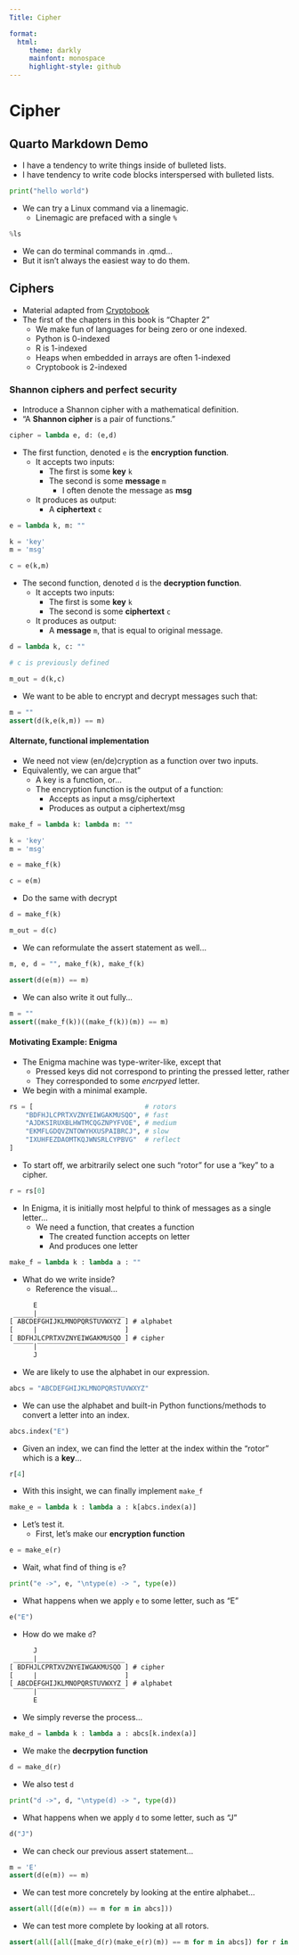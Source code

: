```yaml
---
Title: Cipher

format:
  html:
     theme: darkly
     mainfont: monospace
     highlight-style: github
---
```


# Cipher

## Quarto Markdown Demo

- I have a tendency to write things inside of bulleted lists.
- I have tendency to write code blocks interspersed with bulleted lists.

```python
print("hello world")
```

- We can try a Linux command via a linemagic.
  - Linemagic are prefaced with a single `%`

```python
%ls
```

- We can do terminal commands in .qmd...
- But it isn't always the easiest way to do them.

## Ciphers

- Material adapted from [Cryptobook](https://toc.cryptobook.us/book.pdf)
- The first of the chapters in this book is "Chapter 2"
    - We make fun of languages for being zero or one indexed.
    - Python is 0-indexed
    - R is 1-indexed
    - Heaps when embedded in arrays are often 1-indexed
    - Cryptobook is 2-indexed

### Shannon ciphers and perfect security

- Introduce a Shannon cipher with a mathematical definition.
- "A **Shannon cipher** is a pair of functions."

```python
cipher = lambda e, d: (e,d) 
```

- The first function, denoted `e` is the **encryption function**.
  - It accepts two inputs:
    - The first is some **key** `k`
    - The second is some **message** `m`
      - I often denote the message as **msg**
  - It produces as output:
    - A **ciphertext** `c`

```python
e = lambda k, m: ""

k = 'key'
m = 'msg'

c = e(k,m)
```

- The second function, denoted `d` is the **decryption function**.
  - It accepts two inputs:
    - The first is some **key** `k`
    - The second is some **ciphertext** `c`
  - It produces as output:
    - A **message** `m`, that is equal to original message.

```python
d = lambda k, c: ""

# c is previously defined

m_out = d(k,c)
```

- We want to be able to encrypt and decrypt messages such that:

```python
m = ""
assert(d(k,e(k,m)) == m)
```

#### Alternate, functional implementation

- We need not view (en/de)cryption as a function over two inputs.
- Equivalently, we can argue that"
  - A key is a function, or...
  - The encryption function is the output of a function:
    - Accepts as input a msg/ciphertext
    - Produces as output a ciphertext/msg

```python
make_f = lambda k: lambda m: ""

k = 'key'
m = 'msg'

e = make_f(k)

c = e(m)
```

- Do the same with decrypt

```python
d = make_f(k)

m_out = d(c)
```

- We can reformulate the assert statement as well...

```python
m, e, d = "", make_f(k), make_f(k)

assert(d(e(m)) == m)
```

- We can also write it out fully...

```python
m = ""
assert((make_f(k))((make_f(k))(m)) == m)
```

#### Motivating Example: Enigma

- The Enigma machine was type-writer-like, except that
  - Pressed keys did not correspond to printing the pressed letter, rather
  - They corresponded to some *encrpyed* letter.
- We begin with a minimal example.

```python
rs = [                            # rotors
    "BDFHJLCPRTXVZNYEIWGAKMUSQO", # fast
    "AJDKSIRUXBLHWTMCQGZNPYFVOE", # medium
    "EKMFLGDQVZNTOWYHXUSPAIBRCJ", # slow
    "IXUHFEZDAOMTKQJWNSRLCYPBVG"  # reflect
]
```

- To start off, we arbitrarily select one such "rotor" for use a "key" to a cipher.

```python
r = rs[0]
```

- In Enigma, it is initially most helpful to think of messages as a single letter...
  - We need a function, that creates a function
    - The created function accepts on letter
    - And produces one letter

```python
make_f = lambda k : lambda a : ""
```

- What do we write inside?
  - Reference the visual...

```email
      E
 _____|______________________
[ ABCDEFGHIJKLMNOPQRSTUVWXYZ ] # alphabet
[     |                      ]  
[ BDFHJLCPRTXVZNYEIWGAKMUSQO ] # cipher
 ‾‾‾‾‾|‾‾‾‾‾‾‾‾‾‾‾‾‾‾‾‾‾‾‾‾‾‾
      J
```

- We are likely to use the alphabet in our expression.

```python
abcs = "ABCDEFGHIJKLMNOPQRSTUVWXYZ"
```

- We can use the alphabet and built-in Python functions/methods to convert a letter into an index.

```python
abcs.index("E")
```


- Given an index, we can find the letter at the index within the "rotor" which is a **key**...

```python
r[4]
```

- With this insight, we can finally implement `make_f`

```python
make_e = lambda k : lambda a : k[abcs.index(a)]
```

- Let's test it.
  - First, let's make our **encryption function**

```python
e = make_e(r)
```

- Wait, what find of thing is `e`?

```python
print("e ->", e, "\ntype(e) -> ", type(e))
```

- What happens when we apply `e` to some letter, such as "E"

```python
e("E")
```

- How do we make `d`?

```email
      J
 _____|______________________
[ BDFHJLCPRTXVZNYEIWGAKMUSQO ] # cipher
[     |                      ]  
[ ABCDEFGHIJKLMNOPQRSTUVWXYZ ] # alphabet
 ‾‾‾‾‾|‾‾‾‾‾‾‾‾‾‾‾‾‾‾‾‾‾‾‾‾‾‾
      E
```

- We simply reverse the process...

```python
make_d = lambda k : lambda a : abcs[k.index(a)]
```

- We make the **decrpytion function**

```python
d = make_d(r)
```

- We also test `d`

```python
print("d ->", d, "\ntype(d) -> ", type(d))
```

- What happens when we apply `d` to some letter, such as "J"

```python
d("J")
```

- We can check our previous assert statement...

```python
m = 'E'
assert(d(e(m)) == m)
```

- We can test more concretely by looking at the entire alphabet...

```python
assert(all([d(e(m)) == m for m in abcs]))
```

- We can test more complete by looking at all rotors.

```python
assert(all([all([make_d(r)(make_e(r)(m)) == m for m in abcs]) for r in rs]))
```

